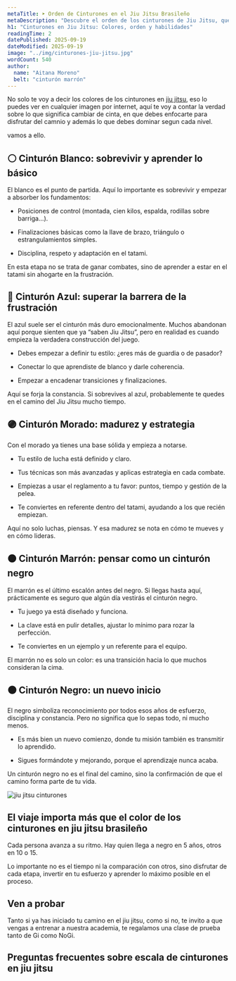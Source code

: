 ```yaml
---
metaTitle: ➤ Orden de Cinturones en el Jiu Jitsu Brasileño
metaDescription: "Descubre el orden de los cinturones de Jiu Jitsu, qué significa cada color, cuántos grados hay por cinturón y cómo es la progresión hasta el cinturón negro."
h1: "Cinturones en Jiu Jitsu: Colores, orden y habilidades"
readingTime: 2
datePublished: 2025-09-19
dateModified: 2025-09-19
image: "../img/cinturones-jiu-jitsu.jpg"
wordCount: 540
author:
  name: "Aitana Moreno"
  belt: "cinturón marrón"
---
```



No solo te voy a decir los colores de los cinturones en [jiu jitsu](/es/blog/que-es-el-jiu-jitsu/), eso lo puedes ver en cualquier imagen por internet, aquí te voy a contar la verdad sobre lo que significa cambiar de cinta, en que debes enfocarte para disfrutar del camnio y además lo que debes dominar segun cada nivel.

vamos a ello.

## ⚪ Cinturón Blanco: sobrevivir y aprender lo básico

El blanco es el punto de partida. Aquí lo importante es sobrevivir y empezar a absorber los fundamentos:

- Posiciones de control (montada, cien kilos, espalda, rodillas sobre barriga…).

- Finalizaciones básicas como la llave de brazo, triángulo o estrangulamientos simples.

- Disciplina, respeto y adaptación en el tatami.

En esta etapa no se trata de ganar combates, sino de aprender a estar en el tatami sin ahogarte en la frustración.

## 🔵 Cinturón Azul: superar la barrera de la frustración

El azul suele ser el cinturón más duro emocionalmente. Muchos abandonan aquí porque sienten que ya “saben Jiu Jitsu”, pero en realidad es cuando empieza la verdadera construcción del juego.

- Debes empezar a definir tu estilo: ¿eres más de guardia o de pasador?

- Conectar lo que aprendiste de blanco y darle coherencia.

- Empezar a encadenar transiciones y finalizaciones.

Aquí se forja la constancia. Si sobrevives al azul, probablemente te quedes en el camino del Jiu Jitsu mucho tiempo.

## 🟣 Cinturón Morado: madurez y estrategia

Con el morado ya tienes una base sólida y empieza a notarse.

- Tu estilo de lucha está definido y claro.

- Tus técnicas son más avanzadas y aplicas estrategia en cada combate.

- Empiezas a usar el reglamento a tu favor: puntos, tiempo y gestión de la pelea.

- Te conviertes en referente dentro del tatami, ayudando a los que recién empiezan.

Aquí no solo luchas, piensas. Y esa madurez se nota en cómo te mueves y en cómo lideras.

## 🟤 Cinturón Marrón: pensar como un cinturón negro

El marrón es el último escalón antes del negro. Si llegas hasta aquí, prácticamente es seguro que algún día vestirás el cinturón negro.

- Tu juego ya está diseñado y funciona.

- La clave está en pulir detalles, ajustar lo mínimo para rozar la perfección.

- Te conviertes en un ejemplo y un referente para el equipo.

El marrón no es solo un color: es una transición hacia lo que muchos consideran la cima.

## ⚫ Cinturón Negro: un nuevo inicio

El negro simboliza reconocimiento por todos esos años de esfuerzo, disciplina y constancia. Pero no significa que lo sepas todo, ni mucho menos.

- Es más bien un nuevo comienzo, donde tu misión también es transmitir lo aprendido.

- Sigues formándote y mejorando, porque el aprendizaje nunca acaba.

Un cinturón negro no es el final del camino, sino la confirmación de que el camino forma parte de tu vida.

<Image loading="lazy" width={700} src={img} alt="jiu jitsu cinturones" />

## El viaje importa más que el color de los cinturones en jiu jitsu brasileño

Cada persona avanza a su ritmo. Hay quien llega a negro en 5 años, otros en 10 o 15.

Lo importante no es el tiempo ni la comparación con otros, sino disfrutar de cada etapa, invertir en tu esfuerzo y aprender lo máximo posible en el proceso.

## Ven a probar

Tanto si ya has iniciado tu camino en el jiu jitsu, como si no, te invito a que vengas a entrenar a nuestra academia, te regalamos una clase de prueba tanto de Gi como NoGi.

<BtnMainCta />

## Preguntas frecuentes sobre escala de cinturones en jiu jitsu

<Faqs faqs={FAQS_CINTURONES_BJJ} />
